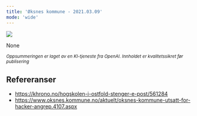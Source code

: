 ```yaml
---
title: 'Øksnes kommune - 2021.03.09'
mode: 'wide'
---
```


<Frame>
<img src="/images/oksnes-kommune.jpg" />
</Frame>

None

<sup><i>Oppsummeringen er laget av en KI-tjeneste fra OpenAI. Innholdet er kvalitetssikret før publisering</i></sup>

## Refereranser
- https://khrono.no/hogskolen-i-ostfold-stenger-e-post/561284
- https://www.oksnes.kommune.no/aktuelt/oksnes-kommune-utsatt-for-hacker-angrep.4107.aspx
